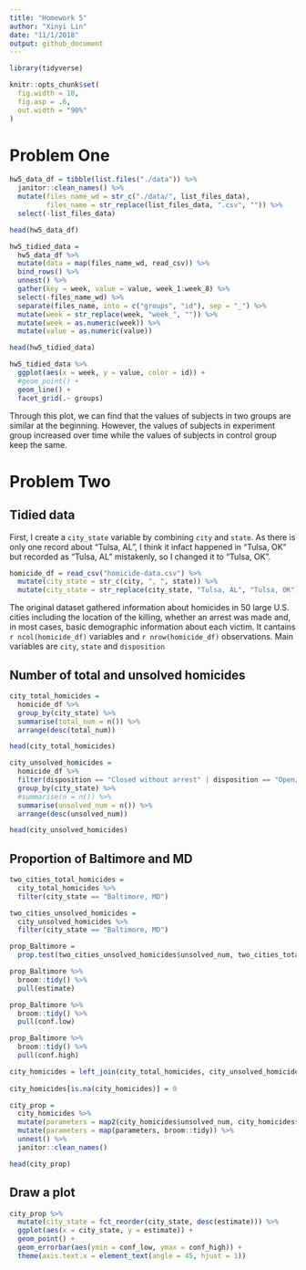```yaml
---
title: "Homework 5"
author: "Xinyi Lin"
date: "11/1/2018"
output: github_document
---
```


```r
library(tidyverse)

knitr::opts_chunk$set(
  fig.width = 10,
  fig.asp = .6,
  out.width = "90%"
)

```

# Problem One

```r
hw5_data_df = tibble(list.files("./data")) %>% 
  janitor::clean_names() %>% 
  mutate(files_name_wd = str_c("./data/", list_files_data),
         files_name = str_replace(list_files_data, ".csv", "")) %>% 
  select(-list_files_data)

head(hw5_data_df)
```

```r
hw5_tidied_data =
  hw5_data_df %>% 
  mutate(data = map(files_name_wd, read_csv)) %>% 
  bind_rows() %>% 
  unnest() %>% 
  gather(key = week, value = value, week_1:week_8) %>% 
  select(-files_name_wd) %>% 
  separate(files_name, into = c("groups", "id"), sep = "_") %>% 
  mutate(week = str_replace(week, "week_", "")) %>% 
  mutate(week = as.numeric(week)) %>% 
  mutate(value = as.numeric(value)) 

head(hw5_tidied_data)
```

```r
hw5_tidied_data %>% 
  ggplot(aes(x = week, y = value, color = id)) +
  #geom_point() +
  geom_line() +
  facet_grid(.~ groups)
```

Through this plot, we can find that the values of subjects in two groups are similar at the beginning. However, the values of subjects in experiment group increased over time while the values of subjects in control group keep the same.

# Problem Two

## Tidied data

First, I create a `city_state` variable by combining `city` and `state`. As there is only one record about "Tulsa, AL", I think it infact happened in "Tulsa, OK" but recorded as "Tulsa, AL" mistakenly, so I changed it to "Tulsa, OK".

```r
homicide_df = read_csv("homicide-data.csv") %>% 
  mutate(city_state = str_c(city, ", ", state)) %>% 
  mutate(city_state = str_replace(city_state, "Tulsa, AL", "Tulsa, OK"))
```

The original dataset gathered information about homicides in 50 large U.S. cities including the location of the killing, whether an arrest was made and, in most cases, basic demographic information about each victim. It cantains `r ncol(homicide_df)` variables and `r nrow(homicide_df)` observations. Main variables are `city`, `state` and `disposition`

## Number of total and unsolved homicides

```r
city_total_homicides =
  homicide_df %>% 
  group_by(city_state) %>% 
  summarise(total_num = n()) %>% 
  arrange(desc(total_num))

head(city_total_homicides)
```

```r
city_unsolved_homicides =
  homicide_df %>% 
  filter(disposition == "Closed without arrest" | disposition == "Open/No arrest") %>% 
  group_by(city_state) %>% 
  #summarise(n = n()) %>%
  summarise(unsolved_num = n()) %>%
  arrange(desc(unsolved_num))

head(city_unsolved_homicides)
```

## Proportion of Baltimore and MD

```r
two_cities_total_homicides = 
  city_total_homicides %>% 
  filter(city_state == "Baltimore, MD")

two_cities_unsolved_homicides =
  city_unsolved_homicides %>% 
  filter(city_state == "Baltimore, MD")

prop_Baltimore = 
  prop.test(two_cities_unsolved_homicides$unsolved_num, two_cities_total_homicides$total_num)

prop_Baltimore %>% 
  broom::tidy() %>% 
  pull(estimate)

prop_Baltimore %>% 
  broom::tidy() %>% 
  pull(conf.low)

prop_Baltimore %>% 
  broom::tidy() %>% 
  pull(conf.high)
```

```r
city_homicides = left_join(city_total_homicides, city_unsolved_homicides, by = "city_state")
  
city_homicides[is.na(city_homicides)] = 0
```

```r
city_prop = 
  city_homicides %>% 
  mutate(parameters = map2(city_homicides$unsolved_num, city_homicides$total_num, prop.test)) %>% 
  mutate(parameters = map(parameters, broom::tidy)) %>% 
  unnest() %>% 
  janitor::clean_names() 

head(city_prop)
```

## Draw a plot

```r
city_prop %>% 
  mutate(city_state = fct_reorder(city_state, desc(estimate))) %>% 
  ggplot(aes(x = city_state, y = estimate)) +
  geom_point() +
  geom_errorbar(aes(ymin = conf_low, ymax = conf_high)) +
  theme(axis.text.x = element_text(angle = 45, hjust = 1))
```



